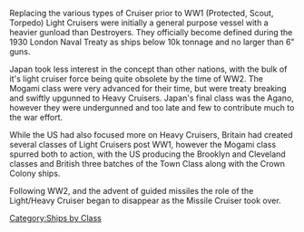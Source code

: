 Replacing the various types of Cruiser prior to WW1 (Protected, Scout, Torpedo) Light Cruisers were initially a general purpose vessel with a heavier gunload than Destroyers. They officially become defined during the 1930 London Naval Treaty as ships below 10k tonnage and no larger than 6" guns.

Japan took less interest in the concept than other nations, with the bulk of it's light cruiser force being quite obsolete by the time of WW2. The Mogami class were very advanced for their time, but were treaty breaking and swiftly upgunned to Heavy Cruisers. Japan's final class was the Agano, however they were undergunned and too late and few to contribute much to the war effort.

While the US had also focused more on Heavy Cruisers, Britain had created several classes of Light Cruisers post WW1, however the Mogami class spurred both to action, with the US producing the Brooklyn and Cleveland classes and British three batches of the Town Class along with the Crown Colony ships.

Following WW2, and the advent of guided missiles the role of the Light/Heavy Cruiser began to disappear as the Missile Cruiser took over.
[[Category:Ships by Class]]